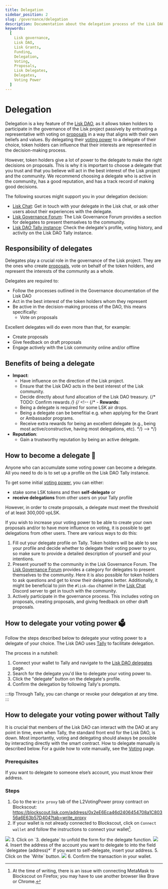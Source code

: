 ```yaml
---
title: Delegation
sidebar_position: 2
slug: /governance/delegation
description: Documentation about the delegation process of the Lisk DAO.
keywords:
  [
    Lisk governance,
    Lisk DAO,
    Lisk Grants,
    Funding,
    Delegation,
    Voting,
    Proposals,
    Lisk Delegates,
    Delegates,
    Voting Power
  ]
---
```




# Delegation
Delegation is a key feature of the [Lisk DAO](overview), as it allows token holders to participate in the governance of the Lisk project passively by entrusting a representative with voting on [proposals](overview#proposals) in a way that aligns with their own beliefs and values.
By delegating their [voting power](overview#voting-power) to a delegate of their choice, token holders can influence that their interests are represented in the decision-making process.

However, token holders give a lot of power to the delegate to make the right decisions on proposals.
This is why it is important to choose a delegate that you trust and that you believe will act in the best interest of the Lisk project and the community.
We recommend choosing a delegate who is active in the community, has a good reputation, and has a track record of making good decisions.

The following sources might support you in your delegation decision:

- [Lisk Chat](https://lisk.chat): Get in touch with your delegate in the Lisk chat, or ask other users about their experiences with the delegate.
- [Lisk Governance Forum](https://forum.lisk.com/c/delegates/): The Lisk Governance Forum provides a section for delegates to present themselves to the community.
- [Lisk DAO Tally instance](https://www.tally.xyz/gov/lisk): Check the delegate's profile, voting history, and activity on the Lisk DAO Tally instance.

## Responsibility of delegates
Delegates play a crucial role in the governance of the Lisk project.
They are the ones who create [proposals](overview#proposals), vote on behalf of the token holders, and represent the interests of the community as a whole.

Delegates are required to:

- Follow the processes outlined in the Governance documentation of the Lisk DAO
- Act in the best interest of the token holders whom they represent
- Be active in the decision-making process of the DAO, this means specifically:
  - Vote on proposals

Excellent delegates will do even more than that, for example:

- Create proposals
- Give feedback on draft proposals
- Engage actively with the Lisk community online and/or offline

## Benefits of being a delegate

- **Impact**: 
  - Have influence on the direction of the Lisk project.
  - Ensure that the Lisk DAO acts in the best interest of the Lisk community.
  - Decide directly about fund allocation of the Lisk DAO treasury.
  {/* TODO: Confirm rewards */}
{/* <!-- {/* - **Rewards**:
  - Being a delegate is required for some LSK air drops.
  - Being a delegate can be benefitial e.g. when applying for the Grant or Ambassador programs.
  - Receive extra rewards for being an excellent delegate (e.g., being most active/constructive, having most delegations, etc). */} --> */}
- **Reputation**:
  - Gain a trustworthy reputation by being an active delegate.

## How to become a delegate 🚀

Anyone who can accumulate some voting power can become a delegate.
All you need to do is to set up a profile on the Lisk DAO Tally instance.

To get some initial [voting power](overview#voting-power), you can either: 

* stake some LSK tokens and then **self-delegate** or
* **receive delegations** from other users on your Tally profile

However, in order to create proposals, a delegate must meet the threshold of at least 300,000 vpLSK.

If you wish to increase your voting power to be able to create your own proposals and/or to have more influence on voting, it is possible to get delegations from other users.
There are various ways to do this:

1. Fill out your delegate profile on Tally.
Token holders will be able to see your profile and decide whether to delegate their voting power to you, so make sure to provide a detailed description of yourself and your intentions.
2. Present yourself to the community in the Lisk Governance Forum.
The [Lisk Governance Forum](https://forum.lisk.com/c/delegates) provides a category for delegates to present themselves to the community.
Here it is also possible for token holders to ask questions and get to know their delegates better.
Additionally, it might be beneficial to join the `#lisk-dao` channel in the [Lisk Chat](https://lisk.chat) Discord server to get in touch with the community.
3. Actively participate in the governance process.
This includes voting on proposals, creating proposals, and giving feedback on other draft proposals.

## How to delegate your voting power 🗳️

Follow the steps described below to delegate your voting power to a delegate of your choice.
The Lisk DAO uses [Tally](https://www.tally.xyz/) to facilitate delegation. 

The process in a nutshell:
1. Connect your wallet to Tally and navigate to the [Lisk DAO delegates](https://www.tally.xyz/gov/lisk/delegates) page.
2. Search for the delegate you'd like to delegate your voting power to.
3. Click the "delegate" button on the delegate's profile.
4. Confirm the delegation by following Tally's prompts.

:::tip
Through Tally, you can change or revoke your delegation at any time. 
:::

## How to delegate your voting power without Tally

It is crucial that members of the Lisk DAO can interact with the DAO at any point in time, even when Tally, the standard front end for the Lisk DAO, is down.
Most importantly, voting and delegating should always be possible by interacting directly with the smart contract.
How to delegate manually is described below.
For a guide how to vote manually, see the [Voting](voting) page.

### Prerequisites

If you want to delegate to someone else’s account, you must know their address.

### Steps

1. Go to the `Write proxy` tab of the L2VotingPower proxy contract on Blockscout: https://blockscout.lisk.com/address/0x2eE6Eca46d2406454708a1C80356a6E63b57D404?tab=write_proxy
2. If your wallet is not already connected to Blockscout, click on `Connect wallet` and follow the instructions to connect your wallet[^1].
  <img src={delegateConnect}/>
3. Click on `3. delegate` to unfold the form for the delegate function.
  <img src={delegateSelect}/>
4. Insert the address of the account you want to delegate to into the field `delegatee (address)*`
 If you want to self-delegate, insert your address.
5. Click on the `Write` button.
  <img src={delegateSubmit}/>
6. Confirm the transaction in your wallet.

[^1]: At the time of writing, there is an issue with connecting MetaMask to Blockscout on Firefox;
you may have to use another browser like Brave or Chrome.
